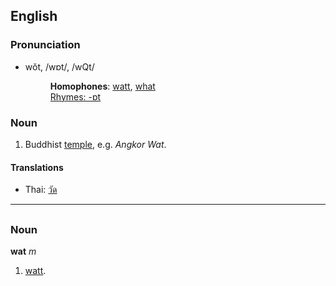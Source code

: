 ==English==
===Pronunciation===
*wŏt, /wɒt/, /wQt/
*:'''Homophones''': [[watt]], [[what]]
*:[[Rhymes:English:-ɒt|Rhymes: -ɒt]]

<!-- ===Etymology===
[[Khmer]] (Cambodian) - or so i thought - but thai also uses the word "wat"... -->

===Noun===
#Buddhist [[temple]], e.g. ''Angkor Wat''.

====Translations====
*Thai: [[วัด]]

----

=={{pl}}==
===Noun===
'''wat''' ''m''

# [[watt]].